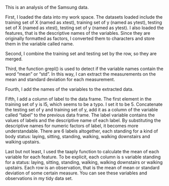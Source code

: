 This is an analysis of the Samsung data.

First, I loaded the data into my work space. The datasets loaded include the training set of X (named as xtest), training set of y (named as ytest), testing set of X (named as xtest), testing set of y (named as ytest).
I also loaded the features, that is the descriptive names of the variables. Since they are originally formatted as factors, I converted them to characters and store them in the variable called name.

Second, I combine the training set and testing set by the row, so they are merged.

Third, the function grepl() is used to detect if the variable names contain the word "mean" or "std". In this way, I can extract the measurements on the mean and standard deviation for each measurement.

Fourth, I add the names of the variables to the extracted data.

Fifth, I add a column of label to the data frame. 
The first element in the training set of y is I5, which seems to be a typo. I set it to be 5.
Concatenate the testing set of y and training set of y, add it as a column of the variable called "label" to the previous data frame.
The label variable contains the values of labels and the descriptive name of each label. By substituting the descriptive names for numeric factors of label, it becomes more understandable.
There are 6 labels altogether, each standing for a kind of body status: laying, sitting, standing, walking, walking downstairs and walking upstairs.


Last but not least, I used the taaply function to calculate the mean of each variable for each feature. 
To be explicit, each column is s variable standing for a status: laying, sitting, standing, walking, walking downstairs or walking upstairs. Each row is an observation, that is the mean of mean or standard deviation of some certain measure. You can see these variables and observations in my tidy data set.